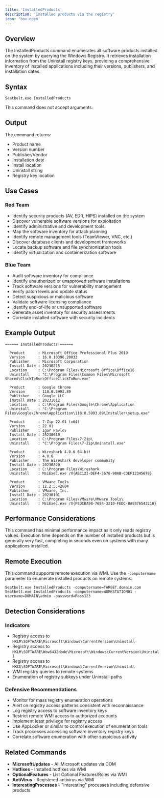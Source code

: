 ```yaml
---
title: 'InstalledProducts'
description: 'Installed products via the registry'
icon: 'box-open'
---
```


## Overview

The InstalledProducts command enumerates all software products installed on the system by querying the Windows Registry. It retrieves installation information from the Uninstall registry keys, providing a comprehensive inventory of installed applications including their versions, publishers, and installation dates.

## Syntax

```
Seatbelt.exe InstalledProducts
```

This command does not accept arguments.

## Output

The command returns:
- Product name
- Version number
- Publisher/Vendor
- Installation date
- Install location
- Uninstall string
- Registry key location

## Use Cases

### Red Team
- Identify security products (AV, EDR, HIPS) installed on the system
- Discover vulnerable software versions for exploitation
- Identify administrative and development tools
- Map the software inventory for attack planning
- Identify remote management tools (TeamViewer, VNC, etc.)
- Discover database clients and development frameworks
- Locate backup software and file synchronization tools
- Identify virtualization and containerization software

### Blue Team
- Audit software inventory for compliance
- Identify unauthorized or unapproved software installations
- Track software versions for vulnerability management
- Verify patch levels and update status
- Detect suspicious or malicious software
- Validate software licensing compliance
- Identify end-of-life or unsupported software
- Generate asset inventory for security assessments
- Correlate installed software with security incidents

## Example Output

```
====== InstalledProducts ======

  Product      : Microsoft Office Professional Plus 2019
  Version      : 16.0.10396.20032
  Publisher    : Microsoft Corporation
  Install Date : 20230215
  Location     : C:\Program Files\Microsoft Office\Office16
  Uninstall    : "C:\Program Files\Common Files\Microsoft Shared\ClickToRun\OfficeClickToRun.exe"

  Product      : Google Chrome
  Version      : 118.0.5993.89
  Publisher    : Google LLC
  Install Date : 20231012
  Location     : C:\Program Files\Google\Chrome\Application
  Uninstall    : "C:\Program Files\Google\Chrome\Application\118.0.5993.89\Installer\setup.exe"

  Product      : 7-Zip 22.01 (x64)
  Version      : 22.01
  Publisher    : Igor Pavlov
  Install Date : 20230618
  Location     : C:\Program Files\7-Zip\
  Uninstall    : "C:\Program Files\7-Zip\Uninstall.exe"

  Product      : Wireshark 4.0.6 64-bit
  Version      : 4.0.6
  Publisher    : The Wireshark developer community
  Install Date : 20230820
  Location     : C:\Program Files\Wireshark
  Uninstall    : MsiExec.exe /X{ABC123-DEF4-5678-90AB-CDEF12345678}

  Product      : VMware Tools
  Version      : 12.2.5.42684
  Publisher    : VMware, Inc.
  Install Date : 20230101
  Location     : C:\Program Files\VMware\VMware Tools\
  Uninstall    : MsiExec.exe /X{FEDCBA98-7654-3210-FEDC-BA9876543210}
```

## Performance Considerations

This command has minimal performance impact as it only reads registry values. Execution time depends on the number of installed products but is generally very fast, completing in seconds even on systems with many applications installed.

## Remote Execution

This command supports remote execution via WMI. Use the `-computername` parameter to enumerate installed products on remote systems:

```
Seatbelt.exe InstalledProducts -computername=TARGET.domain.com
Seatbelt.exe InstalledProducts -computername=WORKSTATION01 -username=DOMAIN\admin -password=Pass123
```

## Detection Considerations

### Indicators
- Registry access to `HKLM\SOFTWARE\Microsoft\Windows\CurrentVersion\Uninstall`
- Registry access to `HKLM\SOFTWARE\Wow6432Node\Microsoft\Windows\CurrentVersion\Uninstall`
- Registry access to `HKCU\SOFTWARE\Microsoft\Windows\CurrentVersion\Uninstall`
- WMI registry queries to remote systems
- Enumeration of registry subkeys under Uninstall paths

### Defensive Recommendations
- Monitor for mass registry enumeration operations
- Alert on registry access patterns consistent with reconnaissance
- Log registry access to software inventory keys
- Restrict remote WMI access to authorized accounts
- Implement least privilege for registry access
- Use AppLocker or similar to control execution of enumeration tools
- Track processes accessing software inventory registry keys
- Correlate software enumeration with other suspicious activity

## Related Commands

- **MicrosoftUpdates** - All Microsoft updates via COM
- **Hotfixes** - Installed hotfixes via WMI
- **OptionalFeatures** - List Optional Features/Roles via WMI
- **AntiVirus** - Registered antivirus via WMI
- **InterestingProcesses** - "Interesting" processes including defensive products
